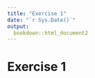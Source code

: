 ```yaml
---
title: "Exercise 1"
date: "`r Sys.Date()`"
output: 
  bookdown::html_document2
---
```


# Exercise 1
